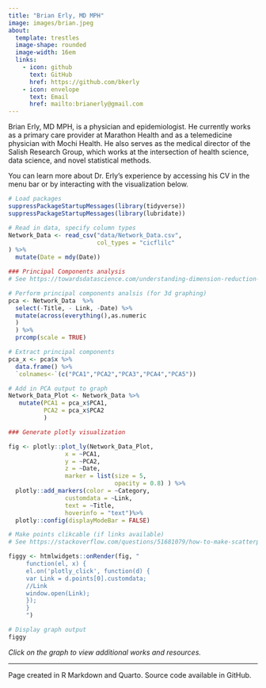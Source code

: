 ```yaml
---
title: "Brian Erly, MD MPH"
image: images/brian.jpeg
about: 
  template: trestles
  image-shape: rounded
  image-width: 16em
  links:
    - icon: github 
      text: GitHub
      href: https://github.com/bkerly
    - icon: envelope 
      text: Email
      href: mailto:brianerly@gmail.com
---
```


Brian Erly, MD MPH, is a physician and epidemiologist. He currently works as a primary care provider at Marathon Health and as a telemedicine physician with Mochi Health. He also serves as the medical director of the Salish Research Group, which works at the intersection of health science, data science, and novel statistical methods.

You can learn more about Dr. Erly's experience by accessing his CV in the menu bar or by interacting with the visualization below.

```r
# Load packages
suppressPackageStartupMessages(library(tidyverse))
suppressPackageStartupMessages(library(lubridate))

# Read in data, specify column types
Network_Data <- read_csv("data/Network_Data.csv",
                         col_types = "cicflilc"
) %>%
  mutate(Date = mdy(Date))

### Principal Components analysis
# See https://towardsdatascience.com/understanding-dimension-reduction-and-principal-component-analysis-in-r-e3fbd02b29ae

# Perform principal components analsis (for 3d graphing)
pca <- Network_Data  %>%
  select(-Title, - Link, -Date) %>%
  mutate(across(everything(),as.numeric
  )
  ) %>%
  prcomp(scale = TRUE)

# Extract principal components
pca_x <- pca$x %>%
  data.frame() %>%
  `colnames<-`(c("PCA1","PCA2","PCA3","PCA4","PCA5"))

# Add in PCA output to graph
Network_Data_Plot <- Network_Data %>%
   mutate(PCA1 = pca_x$PCA1,
          PCA2 = pca_x$PCA2
          )

### Generate plotly visualization

fig <- plotly::plot_ly(Network_Data_Plot,
                x = ~PCA1,
                y = ~PCA2,
                z = ~Date,
                marker = list(size = 5,
                              opacity = 0.8) ) %>%
  plotly::add_markers(color = ~Category,
                customdata = ~Link,
                text = ~Title,
                hoverinfo = "text")%>% 
  plotly::config(displayModeBar = FALSE)

# Make points clikcable (if links available)
# See https://stackoverflow.com/questions/51681079/how-to-make-scatterplot-points-open-a-hyperlink-using-ggplotly-r

figgy <- htmlwidgets::onRender(fig, "
     function(el, x) {
     el.on('plotly_click', function(d) {
     var Link = d.points[0].customdata;
     //Link
     window.open(Link);
     });
     }
     ")

# Display graph output
figgy
```

*Click on the graph to view additional works and resources.*

------------------------------------------------------------------------

Page created in R Markdown and Quarto. Source code available in GitHub.
